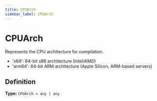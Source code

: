 ```yaml
---
title: CPUArch
sidebar_label: CPUArch
---
```


# CPUArch

Represents the CPU architecture for compilation.

- 'x64': 64-bit x86 architecture (Intel/AMD)
- 'arm64': 64-bit ARM architecture (Apple Silicon, ARM-based servers)

## Definition

**Type:** <code>CPUArch = any | any</code>

